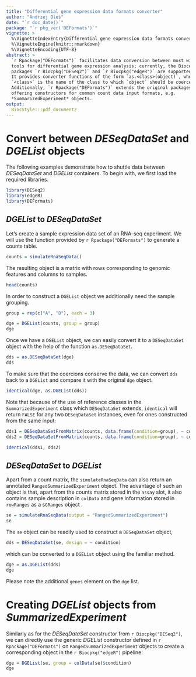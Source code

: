 ```yaml
---
title: "Differential gene expression data formats converter"
author: "Andrzej Oleś"
date: "`r doc_date()`"
package: "`r pkg_ver('DEFormats')`"
vignette: >
  %\VignetteIndexEntry{Differential gene expression data formats converter}
  %\VignetteEngine{knitr::rmarkdown}
  %\VignetteEncoding{UTF-8}
abstract: >
  `r Rpackage("DEFormats")` facilitates data conversion between most widely used 
  tools for differential gene expression analysis; currently, the Bioconductor 
  packages `r Biocpkg("DESeq2")` and `r Biocpkg("edgeR")` are supported.
  It provides converter functions of the form `as.<class>(object)`, where 
  `<class>` is the name of the class to which `object` should be coerced. 
  Additionally, `r Rpackage("DEFormats")` extends the original packages by 
  offering constructors for common count data input formats, e.g. 
  *SummarizedExperiment* objects.
output: 
  BiocStyle:::pdf_document2
---
```


# Convert between *DESeqDataSet* and *DGEList* objects

The following examples demonstrate how to shuttle data between *DESeqDataSet* 
and *DGEList* containers. To begin with, we first load the required libraries.

```r
library(DESeq2)
library(edgeR)
library(DEFormats)
```

## *DGEList* to *DESeqDataSet*

Let’s create a sample expression data set of an RNA-seq experiment. We will use 
the function provided by `r Rpackage("DEFormats")` to generate a counts table.

```r
counts = simulateRnaSeqData()
```

The resulting object is a matrix with rows corresponding to genomic features and 
columns to samples.

```r
head(counts)
```

In order to construct a `DGEList` object we additionally need the sample 
grouping.

```r
group = rep(c("A", "B"), each = 3)

dge = DGEList(counts, group = group)
dge
```

Once we have a `DGEList` object, we can easily convert it to a `DESeqDataSet` 
object with the help of the function `as.DESeqDataSet`.

```r
dds = as.DESeqDataSet(dge)
dds
```

To make sure that the coercions conserve the data, we can convert `dds` back to 
a `DGEList` and compare it with the original `dge` object.

```r
identical(dge, as.DGEList(dds))
```

Note that because of the use of reference classes in the `SummarizedExperiment`
class which `DESeqDataSet` extends, `identical` will return `FALSE` for any two
`DESeqDataSet` instances, even for ones constructed from the same input:

```r
dds1 = DESeqDataSetFromMatrix(counts, data.frame(condition=group), ~ condition)
dds2 = DESeqDataSetFromMatrix(counts, data.frame(condition=group), ~ condition)

identical(dds1, dds2)
```

## *DESeqDataSet* to *DGEList*

Apart from a count matrix, the `simulateRnaSeqData` can also return an 
annotated `RangedSummarizedExperiment` object. The advantage of such an object 
is that, apart from the counts matrix stored in the `assay` slot, it also 
contains sample description in `colData` and gene information stored in 
`rowRanges` as a s`GRanges` object .

```r
se = simulateRnaSeqData(output = "RangedSummarizedExperiment")
se
```

The `se` object can be readily used to construct a `DESeqDataSet` object,

```r
dds = DESeqDataSet(se, design = ~ condition)
```

which can be converted to a `DGEList` object using the familiar method.

```r
dge = as.DGEList(dds)
dge
```

Please note the additional `genes` element on the `dge` list.

# Creating *DGEList* objects from *SummarizedExperiment*

Similarly as for the *DESeqDataSet* constructor from `r Biocpkg("DESeq2")`,
we can directly use the generic *DGEList* constructor defined in 
`r Rpackage("DEFormats")` on `RangedSummarizedExperiment` objects to create a 
corresponding object in the `r Biocpkg("edgeR")` pipeline:

```r
dge = DGEList(se, group = colData(se)$condition)
dge
```

